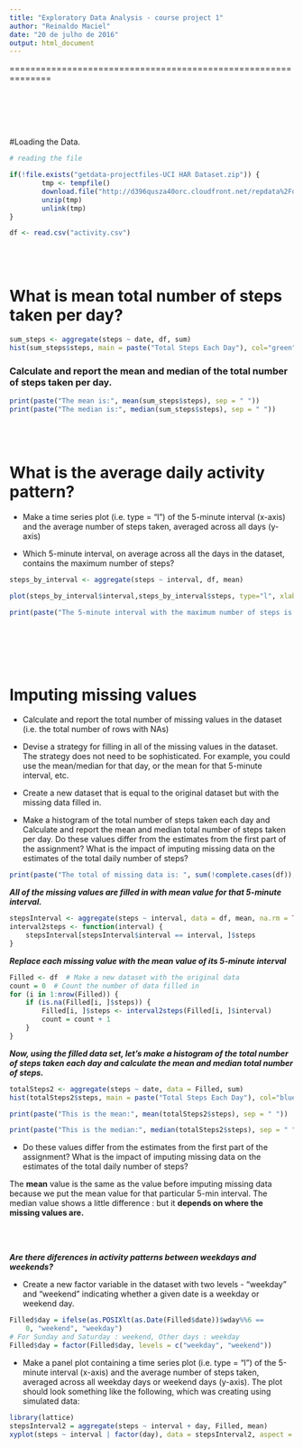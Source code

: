 ---
title: "Exploratory Data Analysis - course project 1"
author: "Reinaldo Maciel"
date: "20 de julho de 2016"
output: html_document
---

==============================================================



<BR>
<BR>
<BR>
<BR>


#Loading the Data.

```{r}
# reading the file

if(!file.exists("getdata-projectfiles-UCI HAR Dataset.zip")) {
        tmp <- tempfile()
        download.file("http://d396qusza40orc.cloudfront.net/repdata%2Fdata%2Factivity.zip",tmp)
        unzip(tmp)
        unlink(tmp)
}

df <- read.csv("activity.csv")


```


<BR>
<BR>

# What is mean total number of steps taken per day?

```{r}
sum_steps <- aggregate(steps ~ date, df, sum)
hist(sum_steps$steps, main = paste("Total Steps Each Day"), col="green", xlab="Total of Steps")

```

### Calculate and report the mean and median of the total number of steps taken per day.

```{r}
print(paste("The mean is:", mean(sum_steps$steps), sep = " "))
print(paste("The median is:", median(sum_steps$steps), sep = " "))
```


<BR>
<BR>

# What is the average daily activity pattern?

* Make a time series plot (i.e. type = "l") of the 5-minute interval (x-axis) and the average number of steps taken, averaged across all days (y-axis)

* Which 5-minute interval, on average across all the days in the dataset, contains the maximum number of steps?

```{r}
steps_by_interval <- aggregate(steps ~ interval, df, mean)

plot(steps_by_interval$interval,steps_by_interval$steps, type="l", xlab="Interval", ylab="Number of Steps",main="Average Number of Steps per Day by Interval")
```


```{r}
print(paste("The 5-minute interval with the maximum number of steps is:", steps_by_interval[which.max(steps_by_interval$steps),1], sep = " "))
```

<BR>
<BR>
<BR>
<BR>


# Imputing missing values

* Calculate and report the total number of missing values in the dataset (i.e. the total number of rows with NAs)

* Devise a strategy for filling in all of the missing values in the dataset. The strategy does not need to be sophisticated. For example, you could use the mean/median for that day, or the mean for that 5-minute interval, etc.

* Create a new dataset that is equal to the original dataset but with the missing data filled in.

* Make a histogram of the total number of steps taken each day and Calculate and report the mean and median total number of steps taken per day. Do these values differ from the estimates from the first part of the assignment? What is the impact of imputing missing data on the estimates of the total daily number of steps?


```{r}
print(paste("The total of missing data is: ", sum(!complete.cases(df)), sep = " "))
```



**_All of the missing values are filled in with mean value for that 5-minute interval._**

```{r}
stepsInterval <- aggregate(steps ~ interval, data = df, mean, na.rm = TRUE)
interval2steps <- function(interval) {
    stepsInterval[stepsInterval$interval == interval, ]$steps
}
```

**_Replace each missing value with the mean value of its 5-minute interval_**

```{r}
Filled <- df  # Make a new dataset with the original data
count = 0  # Count the number of data filled in
for (i in 1:nrow(Filled)) {
    if (is.na(Filled[i, ]$steps)) {
        Filled[i, ]$steps <- interval2steps(Filled[i, ]$interval)
        count = count + 1
    }
}
```


**_Now, using the filled data set, let's make a histogram of the total number of steps taken each day and calculate the mean and median total number of steps._**
```{r}
totalSteps2 <- aggregate(steps ~ date, data = Filled, sum)
hist(totalSteps2$steps, main = paste("Total Steps Each Day"), col="blue", xlab="Total of Steps")
```

```{r}
print(paste("This is the mean:", mean(totalSteps2$steps), sep = " "))
```

```{r}
print(paste("This is the median:", median(totalSteps2$steps), sep = " "))
```

* Do these values differ from the estimates from the first part of the assignment? What is the impact of imputing missing data on the estimates of the total daily number of steps?

 The **mean** value is the same as the value before imputing missing data because we put the mean value for that particular 5-min interval. The median value shows a little difference : but it **depends on where the missing values are.**

<BR>
<BR>

**_Are there diferences in activity patterns between weekdays and weekends?_**

* Create a new factor variable in the dataset with two levels - "weekday" and "weekend" indicating whether a given date is a weekday or weekend day.

```{r}
Filled$day = ifelse(as.POSIXlt(as.Date(Filled$date))$wday%%6 == 
    0, "weekend", "weekday")
# For Sunday and Saturday : weekend, Other days : weekday
Filled$day = factor(Filled$day, levels = c("weekday", "weekend"))
```



* Make a panel plot containing a time series plot (i.e. type = "l") of the 5-minute interval (x-axis) and the average number of steps taken, averaged across all weekday days or weekend days (y-axis). The plot should look something like the following, which was creating using simulated data:

```{r}
library(lattice)
stepsInterval2 = aggregate(steps ~ interval + day, Filled, mean)
xyplot(steps ~ interval | factor(day), data = stepsInterval2, aspect = 1/2, type = "l")
```

